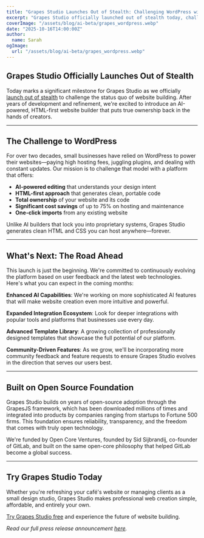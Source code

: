 ```yaml
---
title: "Grapes Studio Launches Out of Stealth: Challenging WordPress with AI-Powered Website Building"
excerpt: "Grapes Studio officially launched out of stealth today, challenging WordPress with an AI-powered, HTML-first website builder that gives users total ownership of their sites."
coverImage: "/assets/blog/ai-beta/grapes_wordpress.webp"
date: "2025-10-16T14:00:00Z"
author:
  name: Sarah
ogImage:
  url: "/assets/blog/ai-beta/grapes_wordpress.webp"
---
```


## Grapes Studio Officially Launches Out of Stealth

Today marks a significant milestone for Grapes Studio as we officially [launch out of stealth](https://finance.yahoo.com/news/grapes-studio-launches-stealth-challenge-141400251.html) to challenge the status quo of website building. After years of development and refinement, we're excited to introduce an AI-powered, HTML-first website builder that puts true ownership back in the hands of creators.

---

## The Challenge to WordPress

For over two decades, small businesses have relied on WordPress to power their websites—paying high hosting fees, juggling plugins, and dealing with constant updates. Our mission is to challenge that model with a platform that offers:

- **AI-powered editing** that understands your design intent
- **HTML-first approach** that generates clean, portable code
- **Total ownership** of your website and its code
- **Significant cost savings** of up to 75% on hosting and maintenance
- **One-click imports** from any existing website

Unlike AI builders that lock you into proprietary systems, Grapes Studio generates clean HTML and CSS you can host anywhere—forever.

---

## What's Next: The Road Ahead

This launch is just the beginning. We're committed to continuously evolving the platform based on user feedback and the latest web technologies. Here's what you can expect in the coming months:

**Enhanced AI Capabilities**: We're working on more sophisticated AI features that will make website creation even more intuitive and powerful.

**Expanded Integration Ecosystem**: Look for deeper integrations with popular tools and platforms that businesses use every day.

**Advanced Template Library**: A growing collection of professionally designed templates that showcase the full potential of our platform.

**Community-Driven Features**: As we grow, we'll be incorporating more community feedback and feature requests to ensure Grapes Studio evolves in the direction that serves our users best.

---

## Built on Open Source Foundation

Grapes Studio builds on years of open-source adoption through the GrapesJS framework, which has been downloaded millions of times and integrated into products by companies ranging from startups to Fortune 500 firms. This foundation ensures reliability, transparency, and the freedom that comes with truly open technology.

We're funded by Open Core Ventures, founded by Sid Sijbrandij, co-founder of GitLab, and built on the same open-core philosophy that helped GitLab become a global success.

---

## Try Grapes Studio Today

Whether you're refreshing your café's website or managing clients as a small design studio, Grapes Studio makes professional web creation simple, affordable, and entirely your own.

[Try Grapes Studio free](https://app.grapesjs.com) and experience the future of website building.

*Read our full press release announcement [here](https://finance.yahoo.com/news/grapes-studio-launches-stealth-challenge-141400251.html).*

